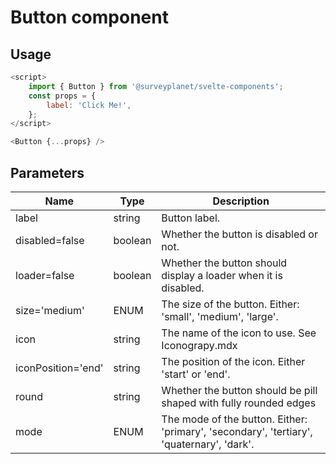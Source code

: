 

<Meta
	title="Button/Documentation"
	component={Button}
/>

# Button component

<div id="example">
	<p>
		<Story id="button-basic--primary" />
	</p>
</div>

## Usage

```js
<script>
	import { Button } from '@surveyplanet/svelte-components';
	const props = {
		label: 'Click Me!',
	};
</script>

<Button {...props} />
```

## Parameters

| Name               | Type    | Description                                                                               |
| ------------------ | ------- | ----------------------------------------------------------------------------------------- |
| label              | string  | Button label.                                                                             |
| disabled=false     | boolean | Whether the button is disabled or not.                                                    |
| loader=false       | boolean | Whether the button should display a loader when it is disabled.                           |
| size='medium'      | ENUM    | The size of the button. Either: 'small', 'medium', 'large'.                               |
| icon               | string  | The name of the icon to use. See Iconograpy.mdx                                           |
| iconPosition='end' | string  | The position of the icon. Either 'start' or 'end'.                                        |
| round              | string  | Whether the button should be pill shaped with fully rounded edges                         |
| mode               | ENUM    | The mode of the button. Either: 'primary', 'secondary', 'tertiary', 'quaternary', 'dark'. |
